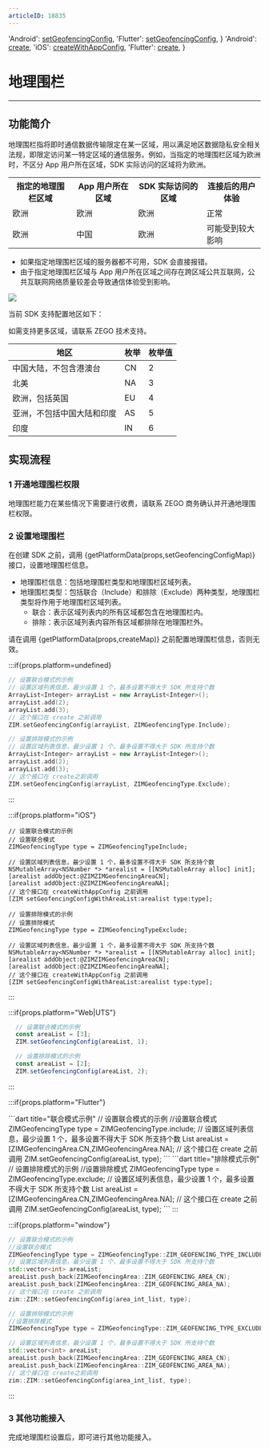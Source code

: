 ```yaml
---
articleID: 18835
---
```



  'Android': <a href='@setGeofencingConfig' target='_blank'>setGeofencingConfig</a>,
  'Flutter': <a href='https://pub.dev/documentation/zego_zim/latest/zego_zim/ZIM/setGeofencingConfig.html' target='_blank'>setGeofencingConfig</a>,
}
  'Android': <a href='@create' target='_blank'>create</a>,
  'iOS': <a href='@createWithAppConfig' target='_blank'>createWithAppConfig</a>,
  'Flutter': <a href='https://pub.dev/documentation/zego_zim/latest/zego_zim/ZIM/create.html' target='_blank'>create</a>,
}



# 地理围栏

- - -

## 功能简介

地理围栏指将即时通信数据传输限定在某一区域，用以满足地区数据隐私安全相关法规，即限定访问某一特定区域的通信服务。例如，当指定的地理围栏区域为欧洲时，不区分 App 用户所在区域，SDK 实际访问的区域将为欧洲。

<table>
<tbody><tr>
<th>指定的地理围栏区域</th>
<th>App 用户所在区域</th>
<th>SDK 实际访问的区域</th>
<th>连接后的用户体验</th>
</tr>
<tr>
<td>欧洲</td>
<td>欧洲</td>
<td>欧洲</td>
<td>正常</td>
</tr>
<tr>
<td>欧洲</td>
<td>中国</td>
<td>欧洲</td>
<td>可能受到较大影响</td>
</tr>
</tbody></table>

<Warning title="注意">

- 如果指定地理围栏区域的服务器都不可用，SDK 会直接报错。
- 由于指定地理围栏区域与 App 用户所在区域之间存在跨区域公共互联网，公共互联网网络质量较差会导致通信体验受到影响。
</Warning>

<Frame width="512" height="auto" caption=""><img src="https://storage.zego.im/sdk-doc/Pics/ZIM/GeoFence.jpeg" /></Frame>

当前 SDK 支持配置地区如下：

<Note title="说明">

如需支持更多区域，请联系 ZEGO 技术支持。
</Note>


|地区|枚举|枚举值|
|-|-|-|
|中国大陆，不包含港澳台|CN|2|
|北美|NA|3|
|欧洲，包括英国|EU|4|
|亚洲，不包括中国大陆和印度|AS|5|
|印度|IN|6|

## 实现流程

### 1 开通地理围栏权限

地理围栏能力在某些情况下需要进行收费，请联系 ZEGO 商务确认并开通地理围栏权限。

### 2 设置地理围栏

在创建 SDK 之前，调用 {getPlatformData(props,setGeofencingConfigMap)} 接口，设置地理围栏信息。

- 地理围栏信息：包括地理围栏类型和地理围栏区域列表。
- 地理围栏类型：包括联合（Include）和排除（Exclude）两种类型，地理围栏类型将作用于地理围栏区域列表。
    - 联合：表示区域列表内的所有区域都包含在地理围栏内。
    - 排除：表示区域列表内容所有区域都排除在地理围栏外。

<Warning title="注意">

请在调用 {getPlatformData(props,createMap)} 之前配置地理围栏信息，否则无效。
</Warning>

:::if{props.platform=undefined}
<CodeGroup>
```cpp title="联合模式示例"
// 设置联合模式的示例
// 设置区域列表信息，最少设置 1 个，最多设置不得大于 SDK 所支持个数
ArrayList<Integer> arrayList = new ArrayList<Integer>();
arrayList.add(2);
arrayList.add(3);
// 这个接口在 create 之前调用
ZIM.setGeofencingConfig(arrayList, ZIMGeofencingType.Include);
```
```cpp title="排除模式示例"
// 设置排除模式的示例
// 设置区域列表信息，最少设置 1 个，最多设置不得大于 SDK 所支持个数
ArrayList<Integer> arrayList = new ArrayList<Integer>();
arrayList.add(2);
arrayList.add(3);
// 这个接口在 create之前调用
ZIM.setGeofencingConfig(arrayList, ZIMGeofencingType.Exclude);
```
</CodeGroup>
:::

:::if{props.platform="iOS"}
<CodeGroup>
```objc title="联合模式示例"
// 设置联合模式的示例
// 设置联合模式
ZIMGeofencingType type = ZIMGeofencingTypeInclude;

// 设置区域列表信息，最少设置 1 个，最多设置不得大于 SDK 所支持个数
NSMutableArray<NSNumber *> *arealist = [[NSMutableArray alloc] init];
[arealist addObject:@ZIMZIMGeofencingAreaCN];
[arealist addObject:@ZIMZIMGeofencingAreaNA];
// 这个接口在 createWithAppConfig 之前调用
[ZIM setGeofencingConfigWithAreaList:arealist type:type];
```
```objc title="排除模式示例"    
// 设置排除模式的示例
// 设置排除模式
ZIMGeofencingType type = ZIMGeofencingTypeExclude;
    
// 设置区域列表信息，最少设置 1 个，最多设置不得大于 SDK 所支持个数
NSMutableArray<NSNumber *> *arealist = [[NSMutableArray alloc] init];
[arealist addObject:@ZIMZIMGeofencingAreaCN];
[arealist addObject:@ZIMZIMGeofencingAreaNA];
// 这个接口在 createWithAppConfig 之前调用
[ZIM setGeofencingConfigWithAreaList:arealist type:type];
```
</CodeGroup>
:::

:::if{props.platform="Web|UTS"}
<CodeGroup>
```typescript title="联合模式示例"
  // 设置联合模式的示例
  const areaList = [3];
  ZIM.setGeofencingConfig(areaList, 1);
  ```
```typescript title="排除模式示例"
  // 设置排除模式的示例
  const areaList = [2];
  ZIM.setGeofencingConfig(areaList, 2);
  ```
</CodeGroup>
:::

:::if{props.platform="Flutter"}

<CodeGroup>
```dart title="联合模式示例"
// 设置联合模式的示例
//设置联合模式
ZIMGeofencingType type = ZIMGeofencingType.include;
// 设置区域列表信息，最少设置 1 个，最多设置不得大于 SDK 所支持个数
List<int> areaList = [ZIMGeofencingArea.CN,ZIMGeofencingArea.NA];
// 这个接口在 create 之前调用
ZIM.setGeofencingConfig(areaList, type);
```
```dart title="排除模式示例"
// 设置排除模式的示例
//设置排除模式
ZIMGeofencingType type = ZIMGeofencingType.exclude;
// 设置区域列表信息，最少设置 1 个，最多设置不得大于 SDK 所支持个数
List<int> areaList = [ZIMGeofencingArea.CN,ZIMGeofencingArea.NA];
// 这个接口在 create 之前调用
ZIM.setGeofencingConfig(areaList, type);
```
</CodeGroup>
:::

:::if{props.platform="window"}
<CodeGroup>
```cpp title="联合模式示例"
// 设置联合模式的示例
//设置联合模式
ZIMGeofencingType type = ZIMGeofencingType::ZIM_GEOFENCING_TYPE_INCLUDE;
// 设置区域列表信息，最少设置 1 个，最多设置不得大于 SDK 所支持个数
std::vector<int> areaList;
areaList.push_back(ZIMGeofencingArea::ZIM_GEOFENCING_AREA_CN);
areaList.push_back(ZIMGeofencingArea::ZIM_GEOFENCING_AREA_NA);
// 这个接口在 create 之前调用
zim::ZIM::setGeofencingConfig(area_int_list, type);
```
```cpp title="排除模式示例"
// 设置排除模式的示例
//设置排除模式
ZIMGeofencingType type = ZIMGeofencingType::ZIM_GEOFENCING_TYPE_EXCLUDE;

// 设置区域列表信息，最少设置 1 个，最多设置不得大于 SDK 所支持个数
std::vector<int> areaList;
areaList.push_back(ZIMGeofencingArea::ZIM_GEOFENCING_AREA_CN);
areaList.push_back(ZIMGeofencingArea::ZIM_GEOFENCING_AREA_NA);
// 这个接口在 create之前调用
zim::ZIM::setGeofencingConfig(area_int_list, type);
```
</CodeGroup>
:::

### 3 其他功能接入
完成地理围栏设置后，即可进行其他功能接入。
